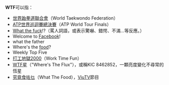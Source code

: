 '''WTF'''可以指：
* [[世界跆拳道聯合會|世界跆拳道聯合會]]（World Taekwondo Federation）
* [[ATP世界巡迴賽總決賽|ATP世界巡迴賽總決賽]]（ATP World Tour Finals）
* [[Fuck|What the fuck]]!?（罵人詞語，或表示驚嚇、錯愕、不滿...等反應。）
* Welcome to [[Facebook|Facebook]]!
* what the father
* Where's the [[食物|food]]?
* Weekly Top Five
* [[打工地獄2000|打工地獄2000]]（Work Time Fun）
* [[WTF星|WTF星]]（"Where's The Flux"），或稱KIC 8462852，一顆亮度變化不尋常的恆星
* [[究竟食咗乜|究竟食咗乜]]（What The Food），[[ViuTV|ViuTV]]節目
{{disambig|cat=三字拉丁字母縮寫消歧義}}